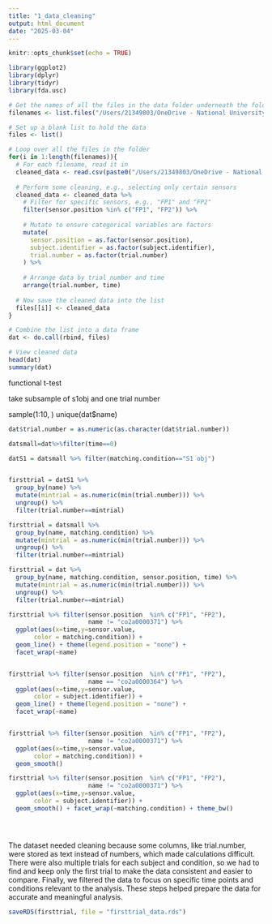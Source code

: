 ---
title: "1_data_cleaning"
output: html_document
date: "2025-03-04"
---

```{r setup, include=FALSE}
knitr::opts_chunk$set(echo = TRUE)
```

```{r}
library(ggplot2)
library(dplyr)  
library(tidyr)
library(fda.usc)

```



```{r}

# Get the names of all the files in the data folder underneath the folder this Rmd file is saved in
filenames <- list.files("/Users/21349803/OneDrive - National University of Ireland, Galway/HDS Project/data/SMNI_CMI_TEST/Test")

# Set up a blank list to hold the data
files <- list()

# Loop over all the files in the folder
for(i in 1:length(filenames)){
  # For each filename, read it in
  cleaned_data <- read.csv(paste0("/Users/21349803/OneDrive - National University of Ireland, Galway/HDS Project/data/SMNI_CMI_TEST/Test/", filenames[i]))
  
  # Perform some cleaning, e.g., selecting only certain sensors
  cleaned_data <- cleaned_data %>%
    # Filter for specific sensors, e.g., "FP1" and "FP2"
    filter(sensor.position %in% c("FP1", "FP2")) %>%
    
    # Mutate to ensure categorical variables are factors
    mutate(
      sensor.position = as.factor(sensor.position),
      subject.identifier = as.factor(subject.identifier),
      trial.number = as.factor(trial.number)
    ) %>%
    
    # Arrange data by trial number and time
    arrange(trial.number, time)
  
  # Now save the cleaned data into the list
  files[[i]] <- cleaned_data
}

# Combine the list into a data frame
dat <- do.call(rbind, files)

# View cleaned data
head(dat)
summary(dat)


```


functional t-test

take subsample of s1obj and one trial number

sample(1:10, )
unique(dat$name)



```{r}
dat$trial.number = as.numeric(as.character(dat$trial.number))

datsmall=dat%>%filter(time==0)

datS1 = datsmall %>% filter(matching.condition=="S1 obj")


firsttrial = datS1 %>%
  group_by(name) %>%
  mutate(mintrial = as.numeric(min(trial.number))) %>%
  ungroup() %>%
  filter(trial.number==mintrial)

firsttrial = datsmall %>%
  group_by(name, matching.condition) %>%
  mutate(mintrial = as.numeric(min(trial.number))) %>%
  ungroup() %>%
  filter(trial.number==mintrial)

firsttrial = dat %>%
  group_by(name, matching.condition, sensor.position, time) %>%
  mutate(mintrial = as.numeric(min(trial.number))) %>%
  ungroup() %>%
  filter(trial.number==mintrial)

firsttrial %>% filter(sensor.position  %in% c("FP1", "FP2"),
                      name != "co2a0000371") %>%
  ggplot(aes(x=time,y=sensor.value, 
       color = matching.condition)) +
  geom_line() + theme(legend.position = "none") + 
  facet_wrap(~name)


firsttrial %>% filter(sensor.position  %in% c("FP1", "FP2"),
                      name == "co2a0000364") %>%
  ggplot(aes(x=time,y=sensor.value, 
       color = subject.identifier)) +
  geom_line() + theme(legend.position = "none") + 
  facet_wrap(~name)


firsttrial %>% filter(sensor.position  %in% c("FP1", "FP2"),
                      name != "co2a0000371") %>%
  ggplot(aes(x=time,y=sensor.value, 
       color = matching.condition)) +
  geom_smooth() 

firsttrial %>% filter(sensor.position  %in% c("FP1", "FP2"),
                      name != "co2a0000371") %>%
  ggplot(aes(x=time,y=sensor.value, 
       color = subject.identifier)) +
  geom_smooth() + facet_wrap(~matching.condition) + theme_bw()





```
 
 
 The dataset needed cleaning because some columns, like trial.number, were stored as text instead of numbers, which made calculations difficult. There were also multiple trials for each subject and condition, so we had to find and keep only the first trial to make the data consistent and easier to compare. Finally, we filtered the data to focus on specific time points and conditions relevant to the analysis. These steps helped prepare the data for accurate and meaningful analysis.
 
```{r}
saveRDS(firsttrial, file = "firsttrial_data.rds")

```
 

